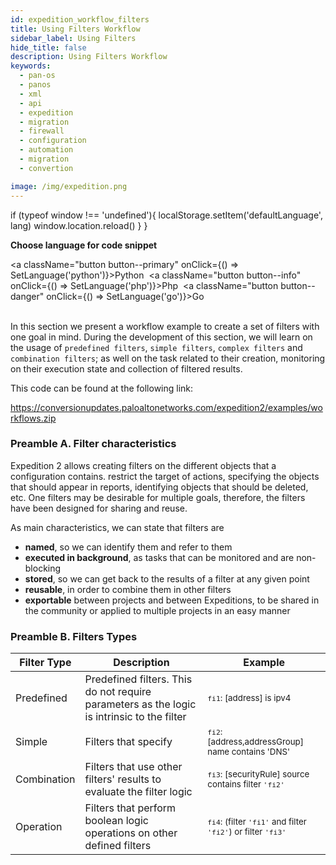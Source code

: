 ```yaml
---
id: expedition_workflow_filters
title: Using Filters Workflow
sidebar_label: Using Filters 
hide_title: false
description: Using Filters Workflow
keywords:
  - pan-os
  - panos
  - xml
  - api
  - expedition
  - migration
  - firewall
  - configuration
  - automation
  - migration
  - convertion

image: /img/expedition.png
---  
```

  if (typeof window !== 'undefined'){
    localStorage.setItem('defaultLanguage', lang)
    window.location.reload()
  }
}  



**Choose language for code snippet**

<a className="button button--primary" onClick={() => SetLanguage('python')}>Python</a>&nbsp;
<a className="button button--info" onClick={() => SetLanguage('php')}>Php</a>&nbsp;
<a className="button button--danger" onClick={() => SetLanguage('go')}>Go</a>
<br/>
<br/>

In this section we present a workflow example to create a set of filters with one goal in mind.
During the development of this section, we will learn on the usage of `predefined filters`, `simple filters`, 
`complex filters` and `combination filters`; as well on the task related to their creation, monitoring on their execution state and collection of filtered results.

This code can be found at the following link:

<a href="https://conversionupdates.paloaltonetworks.com/expedition2/examples/workflows.zip">https://conversionupdates.paloaltonetworks.com/expedition2/examples/workflows.zip</a>   

### Preamble A. Filter characteristics

Expedition 2 allows creating filters on the different objects that a configuration contains. 
restrict the target of actions, specifying the objects that should appear in reports, identifying objects
that should be deleted, etc. 
One filters may be desirable for multiple goals, therefore, the filters have been designed for 
sharing and reuse.

As main characteristics, we can state that filters are  
- **named**, so we can identify them and refer to them
- **executed in background**, as tasks that can be monitored and are non-blocking
- **stored**, so we can get back to the results of a filter at any given point
- **reusable**, in order to combine them in other filters
- **exportable** between projects and between Expeditions, to be shared in the community or applied to multiple projects in an easy manner

### Preamble B. Filters Types

| Filter Type              | Description                                                                               | Example                  |  
|--------------------------|-------------------------------------------------------------------------------------------|--------------------------|
|    Predefined            | Predefined filters. This do not require parameters as the logic is intrinsic to the filter| <small>`fi1`: [address] is ipv4 </small>            |  
|    Simple                | Filters that specify                                                                      | <small>`fi2`: [address,addressGroup] name contains 'DNS'           </small>      |
|    Combination           | Filters that use other filters' results to evaluate the filter logic                      | <small>`fi3`: [securityRule] source contains filter `'fi2'`        </small>      |
|    Operation             | Filters that perform boolean logic operations on other defined filters                    | <small>`fi4`: (filter `'fi1'` and filter `'fi2'`) or filter `'fi3'`</small>                  |


